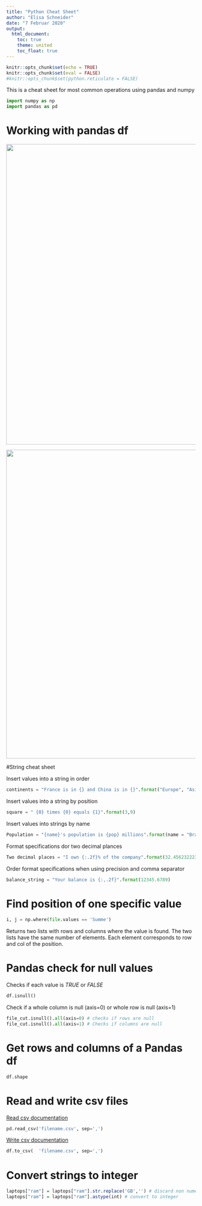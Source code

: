 ```yaml
---
title: "Python Cheat Sheet"
author: "Elisa Schneider"
date: "7 Februar 2020"
output:
  html_document:
    toc: true
    theme: united
    toc_float: true
---
```


```r
knitr::opts_chunk$set(echo = TRUE)
knitr::opts_chunk$set(eval = FALSE)
#knitr::opts_chunk$set(python.reticulate = FALSE)
```
This is a cheat sheet for most common operations using pandas and numpy

```python
import numpy as np
import pandas as pd
```

# Working with pandas df

![](imgs\loc.PNG){width=800px}

![](imgs\iloc.PNG){width=822px}

#String cheat sheet

Insert values into a string in order

```python
continents = "France is in {} and China is in {}".format("Europe", "Asia")
```

Insert values into a string by position

```python
square = " {0} times {0} equals {1}".format(3,9)
```

Insert values into strings by name

```python
Population = "{name}'s population is {pop} millions".format(name = "Brazil", pop=209)
```

Format specifications dor two decimal plances 

```python
Two decimal places = "I own {:.2f}% of the company".format(32.456232223)
```

Order format specifications when using precision and comma separator 

```python
balance_string = "Your balance is {:,.2f}".format(12345.6789)
```

# Find position of one specific value

```python
i, j = np.where(file.values == 'Summe')
```

Returns two lists with rows and columns where the value is found. The two lists have the same number of elements. Each element corresponds to row and col of the position. 

# Pandas check for null values

Checks if each value is *TRUE* or *FALSE*

```python
df.isnull()
```

Check if a whole column is null (axis=0) or whole row is null (axis=1)

```python
file_cut.isnull().all(axis=0) # checks if rows are null
file_cut.isnull().all(axis=1) # Checks if columns are null
```

# Get rows and columns of a Pandas df

```python
df.shape
```

# Read and write csv files

[Read csv documentation](https://pandas.pydata.org/pandas-docs/stable/reference/api/pandas.read_csv.html)

```python
pd.read_csv('filename.csv', sep=',')
```

[Write csv documentation](https://pandas.pydata.org/pandas-docs/stable/reference/api/pandas.DataFrame.to_csv.html)

```python
df.to_csv(  'filename.csv', sep=',')
```

# Convert strings to integer

```r
laptops["ram"] = laptops["ram"].str.replace('GB','') # discard non numeric values
laptops["ram"] = laptops["ram"].astype(int) # convert to integer
```

